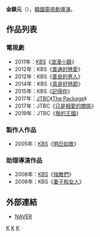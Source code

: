 {{藝人
| 姓名     = 金鎮元
| 類型     = 導演
| 圖片     = 
| 圖片尺寸 = 
| 圖片簡介 = 
| 原名     =  
| 外文名   = 김진원
| 外文     = ko
| 羅馬拼音 = Kim Jin Won
| 英文名   = 
| 綽號     = 
| 其他藝名 = 
| 國籍     = {{KOR}}
| 民族     = 
| 籍貫     = 
| 出生日期 = 
| 出生地點 = 
| 職業     = [[導演|導演]]
| 語言     = [[韓語|韓語]]
| 教育程度 = 
| 配偶     = 
| 出身地   = 
| 出道作   = 
| 出道日期 = 2003年
| 代表作   = 
| 活躍年代 = 
| 經紀公司 = [[韓國放送公社|KBS]]
}}

'''金鎮元'''（{{lang-ko|'''김진원'''}}），[[韓國|韓國]][[電視劇|電視劇]][[導演|導演]]。

== 作品列表 ==
=== 電視劇 ===
*2011年：[[韓國放送公社|KBS]]《[[浪漫小鎮|浪漫小鎮]]》
*2012年：KBS《[[普通的戀愛|普通的戀愛]]》
*2012年：KBS《[[善良的男人|善良的男人]]》
*2014年：KBS《[[真是好時節|真是好時節]]》
*2015年：KBS《[[記得你|記得你]]》
*2017年：[[JTBC|JTBC]]《[[The_Package|The Package]]》
*2017年：JTBC《[[只是相愛的關係|只是相愛的關係]]》
*2019年：JTBC《[[我的王國|我的王國]]》

=== 製作人作品 ===
*2005年：[[韓國放送公社|KBS]]《[[交響情人夢_(韓國電視劇)|明日如歌]]》

=== 助理導演作品 ===
*2008年：[[韓國放送公社|KBS]]《[[強敵們|強敵們]]》
*2008年：KBS《[[妻子和女人|妻子和女人]]》

== 外部連結 ==
*[http://people.search.naver.com/search.naver?where=nexearch&sm=tab_ppn&query=%EA%B9%80%EC%A7%84%EC%9B%90&os=164885&ie=utf8&key=PeopleService NAVER] {{Wayback|url=http://people.search.naver.com/search.naver?where=nexearch&sm=tab_ppn&query=%EA%B9%80%EC%A7%84%EC%9B%90&os=164885&ie=utf8&key=PeopleService |date=20170305063825 }}{{ko}}


[[Category:韓國導演|K]]
[[Category:韓國電視劇導演|K]]
[[Category:金姓|K]]